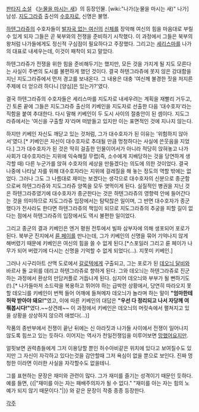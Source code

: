 [[판타지 소설]] 《[[눈물을 마시는 새]]》의 등장인물. [wiki:"나가(눈물을 마시는 새)" 나가] 남성. [[지도그라쥬]] 출신의 [[수호자]]로, 신명은 불명.

[[하텐그라쥬]]의 수호자들이 [[발자국 없는 여신]]의 [[신체]]를 장악해 여신의 힘을 마음대로 부릴 수 있게 되자 그들은 곧 북부와의 전쟁을 준비하기 시작했다. 이 과정에서 그들은 북부의 왕처럼 나가들에게도 정신적 구심점이 필요하다고 주장했다. 그리고는 [[세리스마]]를 나가의 대표로 내세우는데, 이것이 패착이 되고 말았다.

하텐그라쥬가 전쟁을 위한 힘을 준비해두기는 했지만, 모든 것을 가지게 될 지도 모른다는 사실이 주변의 도시를 불편하게 했던 것이다. 결국 하텐그라쥬에 못지 않은 강대함을 지닌 지도그라쥬에서 먼저 경고를 보내온다. 그 내용은 대충 '여신께 불경한 짓을 저지른 주제에 더 얻으려 하다니 [양심]은 있는가?'였다.

결국 하텐그라쥬의 수호자들은 세리스마를 지도자로 내세우려는 계획을 재빨리 거두고, 긴 토론 끝에 그들은 지도그라쥬 출신의 키베인을 지도자로 선출한 다음 '대수호자'라는 직함을 붙여 추대한다. 다시 말해 키베인이 두 도시 사이의 절충안이 된 셈이다. 지도그라쥬에서는 '여신을 구출할 자'라며 떠받들고 있지만 이는 표면적인 것에 지나지 않는다.

하지만 키베인 자신도 깨닫고 있는 것처럼, 그가 대수호자가 된 이유는 '위험하지 않아서'였다.[* 키베인은 자신이 대수호자로 추대될 만큼 멍청하다는 사실에 쓴웃음을 지었다.] 그가 대수호자가 된 것은 딱히 걸출한 인물이어서가 아니라 적당히 앉혀놓고 나가 사회가 대수호자라는 지위에 익숙해질 무렵(즉, 소수에게 지배당하는 것을 당연하게 생각할 때) 다른 누군가를 앉혀 수호자의 세상을 만들겠다는 의도에 의한 것이었다. 결국 나중에 나타날 자를 위해 대수호자라는 지위에 걸레질을 해 놓는 정도의 역할 밖에는 없었다.
그러나 그도 그 나름대로 재미는 보겠다는 생각으로 대수호자의 신분으로 종군함으로써 하텐그라쥬와 지도그라쥬 양쪽을 모두 엿먹이게 된다. 실질적인 병권을 지닌 것은 하텐그라쥬였기에 대수호자가 종군한다는 것은 하텐그라쥬의 영향력 안에 들어간다는 것을 의미하므로 지도그라쥬 입장에서는 탐탁찮은 일이며, 그 반면 대수호자가 종군했다가 전사라도 한다면 하텐그라쥬의 책임이 되므로 지도그라쥬의 추궁을 피할 길이 없다는 점에서 하텐그라쥬의 입장에서도 역시 불편한 일이었다.

그리고 종군의 결과 키베인은 엔거 평원 전투에서 빌파 삼부자에 의해 생포되어 포로가 된다. 북부군 진지에서 [[륜 페이]]를 만나는데, 그가 키베인의 신명을 묶어 기억나지 않게 해버렸기 때문에 키베인은 여신의 힘을 쓸 수 없게 된다.[*스포일러 그리고 륜 페이가 나무가 되어 버렸기에 다시는 신명을 기억할 수 없게 되었다(…). 지못미 키베인.]

그러나 시구리아트 산맥 도로에서 [[갈로텍]]에게 구출되고, 그는 포로가 된 [[데오늬 달비]]와 바르사 돌 교위를 데리고 하텐그라쥬로 향하게 된다. 그와 데오늬는 하텐그라쥬로 진군하는 과정에서 환상의 만담커플로 거듭나게 된다. 심지어 데오늬와 부부가 될 뻔하기도(!).[* 나가들마저 소드락을 복용하고 뛰어야 하는 급박한 상황에서, 당연히 따라오지 못할 데오늬를 키베인이 번쩍 들어 어깨에 들쳐메자 데오늬가 놀라며 하는 말이 '''"엄마한테 허락 받아야 돼요!"'''였고, 이에 따른 키베인의 대답은 '''"우선 다 정리되고 나서 자당께 여쭤봅시다!"'''였다.~~상견례~~ 이 과정에서 키베인은 데오늬의 머릿속에서 펼쳐지고 있을 상황을 상상하지 않으려 애썼다(…)]

작품의 종반부에서 전쟁이 끝난 뒤에는 신 아라짓과 나가들 사이에서 전쟁이 일어나지 않도록 힘쓰고 있는 듯하다. 이어지는 역사가 천일전쟁임을 미루어보면 [[망했어요]]지만.

얼핏보면 권력층들에게 그저 이용당할 뿐인 허수아비같은 위치에 있다고 보여질수도 있지만 그 자신이 자각하고 있다는것을 감안할때 그저 욕심이 없을 뿐으로 보인다. 진짜 멍청한 이라면 이러한 사실을 자각할수도 없을테니.

그를 표현하는 문장은 재미와 관련이 많다. 그가 재미를 즐기는 성격이기 때문인 듯하다. 예를 들면,
{{|"재미를 아는 자는 패배주의자가 될 수 없다."
"재미를 아는 자는 힘의 노예가 되지 않기 때문이다."|}}
와 같은 문장이 작중 종종 등장한다.

[[각주]]
